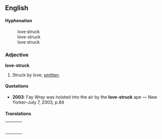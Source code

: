 ==English==
====Hyphenation====
:love&middot;struck
:love-struck
:love struck

===Adjective===
'''love-struck'''

# Struck by love; [[smitten]].

====Quotations====

* '''2003''': Fay Wray was hoisted into the air by the '''love-struck''' ape &mdash; New Yorker&ndash;July 7, 2003, p.84

====Translations====
{| border=0  width=100%
|-
|bgcolor="#FFFFE0" valign=top width=48%|
{|

|}
| width=1% |
|bgcolor="#FFFFE0" valign=top width=48%|
{|

|}
|}